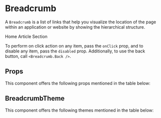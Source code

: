 
<Meta title="Core" component={Breadcrumb} />

# Breadcrumb

A `Breadcrumb` is a list of links that help you visualize the location of the page within an application or website by showing the hierarchical structure.  

<Preview withToolbar>
    <Story name="Breadcrumb">
        <Breadcrumb>
            <Breadcrumb.Item onClick={action('Home')}>Home</Breadcrumb.Item>
            <Breadcrumb.Item onClick={action('Article')}>Article</Breadcrumb.Item>
            <Breadcrumb.Item disabled onClick={action('Section')}>
                Section
            </Breadcrumb.Item>
        </Breadcrumb>
    </Story>
</Preview>

To perform on click action on any item, pass the `onClick` prop, and to disable any item, pass the `disabled` prop. 
Additionally, to use the back button, call `<Breadcrumb.Back />`.

<Preview withToolbar>
    <Breadcrumb.Back onClick={action('Back')} />
</Preview>

## Props

This component offers the following props mentioned in the table below:

<Props of={Breadcrumb} />

## BreadcrumbTheme

This component offers the following themes mentioned in the table below:

<Props of={stories.ThemeInterface} />
